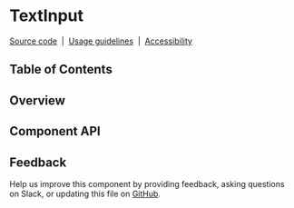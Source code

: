 
# TextInput

[Source code](https://github.com/carbon-design-system/carbon/tree/main/packages/react/src/components/TextInput)
&nbsp;|&nbsp;
[Usage guidelines](https://www.carbondesignsystem.com/components/text-input/usage)
&nbsp;|&nbsp;
[Accessibility](https://www.carbondesignsystem.com/components/text-input/accessibility)

## Table of Contents

## Overview

## Component API

<Props />

## Feedback

Help us improve this component by providing feedback, asking questions on Slack,
or updating this file on
[GitHub](https://github.com/carbon-design-system/carbon/edit/main/packages/react/src/components/TextInput/TextInput.mdx).
